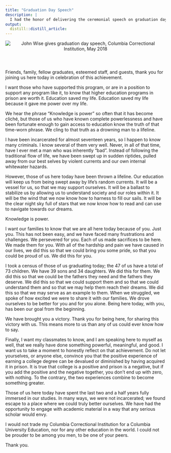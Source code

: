 ```yaml
---
title: "Graduation Day Speech"
description: |
  I had the honor of delivering the ceremonial speech on graduation day for the Florida Gateway College Second Chance Pell graduation in May 2018. Here is the speech I gave.
output:
  distill::distill_article:
---
```


<header>
  <img src="https://stories.usatodaynetwork.com/wastedminds/wp-content/uploads/sites/205/2019/07/P1250519-1024x576.jpg" alt="John Wise gives graduation day speech, Columbia Correctional Institution, May 2018">
</header>

 
Friends, family, fellow graduates, esteemed staff, and guests, thank you for joining us here today in celebration of this achievement.

I want those who have supported this program, or are in a position to support any program like it, to know that higher education programs in prison are worth it. Education saved my life. Education saved my life because it gave me power over my life.

We hear the phrase "Knowledge is power" so often that it has become cliché, but those of us who have known complete powerlessness and have been fortunate enough to gain access to education know the truth of that time-worn phrase. We cling to that truth as a drowning man to a lifeline.

I have been incarcerated for almost seventeen years, so I happen to know many criminals. I know several of them very well. Never, in all of that time, have I ever met a man who was inherently "bad". Instead of following the traditional flow of life, we have been swept up in sudden riptides, pulled away from our best selves by violent currents and our own internal whitewater hazards.

However, those of us here today have been thrown a lifeline. Our education will keep us from being swept away by life's random currents. It will be a vessel for us, so that we may support ourselves. It will be a ballast to stabilize us by allowing us to understand society and our roles within it. It will be the wind that we now know how to harness to fill our sails. It will be the clear night sky full of stars that we now know how to read and can use to navigate towards our dreams.

Knowledge is power.

I want our families to know that we are all here today because of you. Just you. This has not been easy, and we have faced many frustrations and challenges. We persevered for you. Each of us made sacrifices to be here. We made them for you. With all of the hardship and pain we have caused in our lives, we did this so that we could bring you some pride, so that you could be proud of us. We did this for you.

I took a census of those of us graduating today; the 47 of us have a total of 73 children. We have 39 sons and 34 daughters. We did this for them. We did this so that we could be the fathers they need and the fathers they deserve. We did this so that we could support them and so that we could understand them and so that we may help them reach their dreams. We did this so that we may serve as an example to them. When we struggled, we spoke of how excited we were to share it with our families. We drove ourselves to be better for you and for you alone. Being here today, with you, has been our goal from the beginning.

We have brought you a victory. Thank you for being here, for sharing this victory with us. This means more to us than any of us could ever know how to say.

Finally, I want my classmates to know, and I am speaking here to myself as well, that we really have done something powerful, meaningful, and good. I want us to take a moment to honestly reflect on that achievement. Do not let yourselves, or anyone else, convince you that the positive experience of earning a college degree can be devalued or diminished by having acquired it in prison. It is true that college is a positive and prison is a negative, but if you add the positive and the negative together, you don't end up with zero, with nothing. To the contrary, the two experiences combine to become something greater.

Those of us here today have spent the last two and a half years fully immersed in our studies. In many ways, we were not incarcerated; we found escape to a place where we could truly better ourselves. We have had the opportunity to engage with academic material in a way that any serious scholar would envy.

I would not trade my Columbia Correctional Institution for a Columbia University Education, nor for any other education in the world. I could not be prouder to be among you men, to be one of your peers.

Thank you.